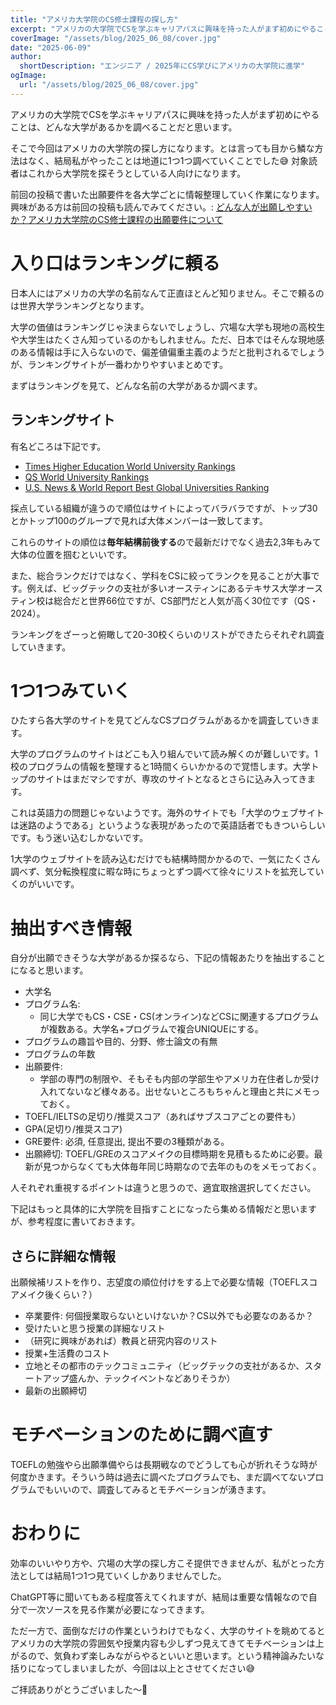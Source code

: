 ```yaml
---
title: "アメリカ大学院のCS修士課程の探し方"
excerpt: "アメリカの大学院でCSを学ぶキャリアパスに興味を持った人がまず初めにやることは、どんな大学があるかを調べることだと思います。そこで今回はアメリカの大学院の探し方になります。結局僕がやったことは地道に1つ1つ調べていくことでした。対象読者はこれから大学院を探そうとしている人向けになります。"
coverImage: "/assets/blog/2025_06_08/cover.jpg"
date: "2025-06-09"
author:
  shortDescription: "エンジニア / 2025年にCS学びにアメリカの大学院に進学"
ogImage:
  url: "/assets/blog/2025_06_08/cover.jpg"
---
```


アメリカの大学院でCSを学ぶキャリアパスに興味を持った人がまず初めにやることは、どんな大学があるかを調べることだと思います。

そこで今回はアメリカの大学院の探し方になります。とは言っても目から鱗な方法はなく、結局私がやったことは地道に1つ1つ調べていくことでした😅 対象読者はこれから大学院を探そうとしている人向けになります。

前回の投稿で書いた出願要件を各大学ごとに情報整理していく作業になります。興味がある方は前回の投稿も読んでみてください。: [どんな人が出願しやすいか？アメリカ大学院のCS修士課程の出願要件について](/posts/2025_06_06_requirements_for_cs_applications)

# 入り口はランキングに頼る

日本人にはアメリカの大学の名前なんて正直ほとんど知りません。そこで頼るのは世界大学ランキングとなります。

大学の価値はランキングじゃ決まらないでしょうし、穴場な大学も現地の高校生や大学生はたくさん知っているのかもしれません。ただ、日本ではそんな現地感のある情報は手に入らないので、偏差値偏重主義のようだと批判されるでしょうが、ランキングサイトが一番わかりやすいまとめです。

まずはランキングを見て、どんな名前の大学があるか調べます。

## ランキングサイト

有名どころは下記です。

- [Times Higher Education World University Rankings](https://www.timeshighereducation.com/world-university-rankings/latest/world-ranking)
- [QS World University Rankings](https://www.topuniversities.com/qs-world-university-rankings)
- [U.S. News & World Report Best Global Universities Ranking](https://www.usnews.com/education/best-global-universities)

採点している組織が違うので順位はサイトによってバラバラですが、トップ30とかトップ100のグループで見れば大体メンバーは一致してます。

これらのサイトの順位は**毎年結構前後する**ので最新だけでなく過去2,3年もみて大体の位置を掴むといいです。

また、総合ランクだけではなく、学科をCSに絞ってランクを見ることが大事です。例えば、ビッグテックの支社が多いオースティンにあるテキサス大学オースティン校は総合だと世界66位ですが、CS部門だと人気が高く30位です（QS・2024）。

ランキングをざーっと俯瞰して20-30校くらいのリストができたらそれぞれ調査していきます。

# 1つ1つみていく

ひたすら各大学のサイトを見てどんなCSプログラムがあるかを調査していきます。

大学のプログラムのサイトはどこも入り組んでいて読み解くのが難しいです。1校のプログラムの情報を整理すると1時間くらいかかるので覚悟します。大学トップのサイトはまだマシですが、専攻のサイトとなるとさらに込み入ってきます。

これは英語力の問題じゃないようです。海外のサイトでも「大学のウェブサイトは迷路のようである」というような表現があったので英語話者でもきついらしいです。もう迷い込むしかないです。

1大学のウェブサイトを読み込むだけでも結構時間かかるので、一気にたくさん調べず、気分転換程度に暇な時にちょっとずつ調べて徐々にリストを拡充していくのがいいです。

# 抽出すべき情報

自分が出願できそうな大学があるか探るなら、下記の情報あたりを抽出することになると思います。

- 大学名
- プログラム名:
  - 同じ大学でもCS・CSE・CS(オンライン)などCSに関連するプログラムが複数ある。大学名+プログラムで複合UNIQUEにする。
- プログラムの趣旨や目的、分野、修士論文の有無
- プログラムの年数
- 出願要件:
  - 学部の専門の制限や、そもそも内部の学部生やアメリカ在住者しか受け入れてないなど様々ある。出せないところもちゃんと理由と共にメモっておく。
- TOEFL/IELTSの足切り/推奨スコア（あればサブスコアごとの要件も）
- GPA(足切り/推奨スコア)
- GRE要件: 必須, 任意提出, 提出不要の3種類がある。
- 出願締切: TOEFL/GREのスコアメイクの目標時期を見積もるために必要。最新が見つからなくても大体毎年同じ時期なので去年のものをメモっておく。

人それぞれ重視するポイントは違うと思うので、適宜取捨選択してください。

下記はもっと具体的に大学院を目指すことになったら集める情報だと思いますが、参考程度に書いておきます。

## さらに詳細な情報

出願候補リストを作り、志望度の順位付けをする上で必要な情報（TOEFLスコアメイク後くらい？）

- 卒業要件: 何個授業取らないといけないか？CS以外でも必要なのあるか？
- 受けたいと思う授業の詳細なリスト
- （研究に興味があれば）教員と研究内容のリスト
- 授業+生活費のコスト
- 立地とその都市のテックコミュニティ（ビッグテックの支社があるか、スタートアップ盛んか、テックイベントなどありそうか）
- 最新の出願締切

# モチベーションのために調べ直す

TOEFLの勉強やら出願準備やらは長期戦なのでどうしても心が折れそうな時が何度かきます。そういう時は過去に調べたプログラムでも、まだ調べてないプログラムでもいいので、調査してみるとモチベーションが湧きます。

# おわりに

効率のいいやり方や、穴場の大学の探し方こそ提供できませんが、私がとった方法としては結局1つ1つ見ていくしかありませんでした。

ChatGPT等に聞いてもある程度答えてくれますが、結局は重要な情報なので自分で一次ソースを見る作業が必要になってきます。

ただ一方で、面倒なだけの作業というわけでもなく、大学のサイトを眺めてるとアメリカの大学院の雰囲気や授業内容も少しずつ見えてきてモチベーションは上がるので、気負わず楽しみながらやるといいと思います。という精神論みたいな括りになってしまいましたが、今回は以上とさせてください😅

ご拝読ありがとうございました〜👋